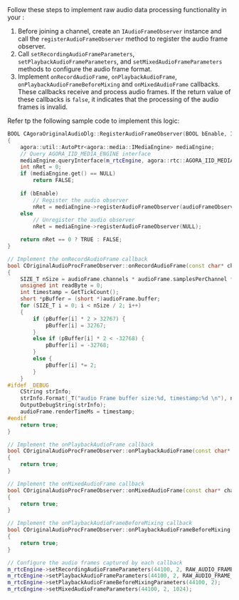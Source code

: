 <PlatformWrapper platform="windows">
Follow these steps to implement raw audio data processing functionality in your <Vpl k="CLIENT" />:

1. Before joining a channel, create an `IAudioFrameObserver` instance and call the `registerAudioFrameObserver` method to register the audio frame observer.
1. Call `setRecordingAudioFrameParameters`, `setPlaybackAudioFrameParameters`, and `setMixedAudioFrameParameters` methods to configure the audio frame format.
1. Implement `onRecordAudioFrame`, `onPlaybackAudioFrame`, `onPlaybackAudioFrameBeforeMixing` and `onMixedAudioFrame` callbacks. These callbacks receive and process audio frames. If the return value of these callbacks is `false`, it indicates that the processing of the audio frames is invalid.

Refer tp the following sample code to implement this logic:

```cpp
BOOL CAgoraOriginalAudioDlg::RegisterAudioFrameObserver(BOOL bEnable, IAudioFrameObserver *audioFrameObserver)
{
    agora::util::AutoPtr<agora::media::IMediaEngine> mediaEngine;
    // Query AGORA_IID_MEDIA_ENGINE interface
    mediaEngine.queryInterface(m_rtcEngine, agora::rtc::AGORA_IID_MEDIA_ENGINE);
    int nRet = 0;
    if (mediaEngine.get() == NULL)
        return FALSE;
    
    if (bEnable)
        // Register the audio observer 
        nRet = mediaEngine->registerAudioFrameObserver(audioFrameObserver);
    else
        // Unregister the audio observer
        nRet = mediaEngine->registerAudioFrameObserver(NULL);

    return nRet == 0 ? TRUE : FALSE;
}

// Implement the onRecordAudioFrame callback
bool COriginalAudioProcFrameObserver::onRecordAudioFrame(const char* channelId, AudioFrame& audioFrame)
{
    SIZE_T nSize = audioFrame.channels * audioFrame.samplesPerChannel * 2;
    unsigned int readByte = 0;
    int timestamp = GetTickCount();
    short *pBuffer = (short *)audioFrame.buffer;
    for (SIZE_T i = 0; i < nSize / 2; i++)
    {
        if (pBuffer[i] * 2 > 32767) {
            pBuffer[i] = 32767;
        }
        else if (pBuffer[i] * 2 < -32768) {
            pBuffer[i] = -32768;
        }
        else {
            pBuffer[i] *= 2;
        }
    }
#ifdef _DEBUG
    CString strInfo;
    strInfo.Format(_T("audio Frame buffer size:%d, timestamp:%d \n"), nSize, timestamp);
    OutputDebugString(strInfo);
    audioFrame.renderTimeMs = timestamp;
#endif
    return true;
}

// Implement the onPlaybackAudioFrame callback
bool COriginalAudioProcFrameObserver::onPlaybackAudioFrame(const char* channelId, AudioFrame& audioFrame)
{
    return true;
}

// Implement the onMixedAudioFrame callback
bool COriginalAudioProcFrameObserver::onMixedAudioFrame(const char* channelId, AudioFrame& audioFrame)
{
    return true;
}

// Implement the onPlaybackAudioFrameBeforeMixing callback
bool COriginalAudioProcFrameObserver::onPlaybackAudioFrameBeforeMixing(const char* channelId, rtc::uid_t uid, AudioFrame& audioFrame)
{
    return true;
}

// Configure the audio frames captured by each callback
m_rtcEngine->setRecordingAudioFrameParameters(44100, 2, RAW_AUDIO_FRAME_OP_MODE_READ_WRITE, 1024);
m_rtcEngine->setPlaybackAudioFrameParameters(44100, 2, RAW_AUDIO_FRAME_OP_MODE_READ_WRITE, 1024);
m_rtcEngine->setPlaybackAudioFrameBeforeMixingParameters(44100, 2);
m_rtcEngine->setMixedAudioFrameParameters(44100, 2, 1024);
```

</PlatformWrapper>
